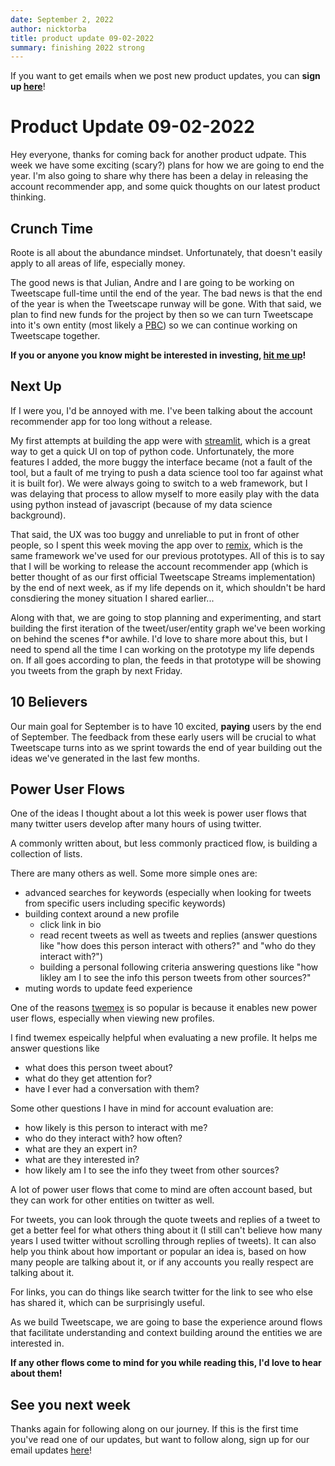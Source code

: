 ```yaml
---
date: September 2, 2022
author: nicktorba
title: product update 09-02-2022 
summary: finishing 2022 strong
---
```


If you want to get emails when we post new product updates, you can **sign up [here](https://twitter.com/i/newsletters/subscribe/TweetscapeHQ)**! 

# Product Update 09-02-2022

Hey everyone, thanks for coming back for another product udpate. This week we have some exciting (scary?) plans for how we are going to end the year. I'm also going to share why there has been a delay in releasing the account recommender app, and some quick thoughts on our latest product thinking. 

## Crunch Time

Roote is all about the abundance mindset. Unfortunately, that doesn't easily apply to all areas of life, especially money. 

The good news is that Julian, Andre and I are going to be working on Tweetscape full-time until the end of the year. The bad news is that the end of the year is when the Tweetscape runway will be gone. With that said, we plan to find new funds for the project by then so we can turn Tweetscape into it's own entity (most likely a [PBC](https://www.kiplinger.com/investing/esg/603598/what-are-public-benefit-corporations-pbcs)) so we can continue working on Tweetscape together.

**If you or anyone you know might be interested in investing, [hit me up](https://twitter.com/nicktorba)!**

## Next Up
If I were you, I'd be annoyed with me. I've been talking about the account recommender app for too long without a release. 

My first attempts at building the app were with [streamlit](https://streamlit.io/), which is a great way to get a quick UI on top of python code. Unfortunately, the more features I added, the more buggy the interface became (not a fault of the tool, but a fault of me trying to push a data science tool too far against what it is built for). We were always going to switch to a web framework, but I was delaying that process to allow myself to more easily play with the data using python instead of javascript (because of my data science background). 

That said, the UX was too buggy and unreliable to put in front of other people, so I spent this week moving the app over to [remix](https://remix.run/), which is the same framework we've used for our previous prototypes. All of this is to say that I will be working to release the account recommender app (which is better thought of as our first official Tweetscape Streams implementation) by the end of next week, as if my life depends on it, which shouldn't be hard consdiering the money situation I shared earlier...

Along with that, we are going to stop planning and experimenting, and start building the first iteration of the tweet/user/entity graph we've been working on behind the scenes f*or awhile. I'd love to share more about this, but I need to spend all the time I can working on the prototype my life depends on. If all goes according to plan, the feeds in that prototype will be showing you tweets from the graph by next Friday. 

## 10 Believers
Our main goal for September is to have 10 excited, **paying** users by the end of September. The feedback from these early users will be crucial to what Tweetscape turns into as we sprint towards the end of year building out the ideas we've generated in the last few months.

## Power User Flows
One of the ideas I thought about a lot this week is power user flows that many twitter users develop after many hours of using twitter. 

A commonly written about, but less commonly practiced flow, is building a collection of lists. 

There are many others as well. Some more simple ones are: 
* advanced searches for keywords (especially when looking for tweets from specific users including specific keywords)
* building context around a new profile
    * click link in bio
    * read recent tweets as well as tweets and replies (answer questions like "how does this person interact with others?" and "who do they interact with?")
    * building a personal following criteria answering questions like "how likley am I to see the info this person tweets from other sources?" 
* muting words to update feed experience

One of the reasons [twemex](https://twemex.app/) is so popular is because it enables new power user flows, especially when viewing new profiles. 

I find twemex espeically helpful when evaluating a new profile. It helps me answer questions like
* what does this person tweet about?
* what do they get attention for? 
* have I ever had a conversation with them? 

Some other questions I have in mind for account evaluation are: 
* how likely is this person to interact with me? 
* who do they interact with? how often?
* what are they an expert in? 
* what are they interested in? 
* how likely am I to see the info they tweet from other sources? 


A lot of power user flows that come to mind are often account based, but they can work for other entities on twitter as well. 

For tweets, you can look through the quote tweets and replies of a tweet to get a better feel for what others thing about it (I still can't believe how many years I used twitter without scrolling through replies of tweets). It can also help you think about how important or popular an idea is, based on how many people are talking about it, or if any accounts you really respect are talking about it.

For links, you can do things like search twitter for the link to see who else has shared it, which can be surprisingly useful. 

As we build Tweetscape, we are going to base the experience around flows that facilitate understanding and context building around the entities we are interested in. 

**If any other flows come to mind for you while reading this, I'd love to hear about them!**

## See you next week
Thanks again for following along on our journey. If this is the first time you've read one of our updates, but want to follow along, sign up for our email updates [here](https://twitter.com/i/newsletters/subscribe/TweetscapeHQ)!

